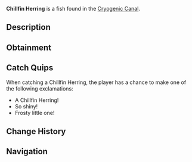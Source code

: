 {{FishInfobox
|image          = Chillfin Herring.png
|rarity         = Rare
|sea            = First Sea
|location       = [[Cryogenic Canal]]
|sublocation    = 
|sources        = Fishing Rod
|radar_location = 
|xp             = 200
|weather        = 
|time           = Day
|season         = Winter
|bait           = Seaweed
|base_weight    = 7
|base_value     = 450
|weight_range   = 4
|base_chance    = 35
|base_resil     = 45
}}
'''Chillfin Herring''' is a {{Rarity|Rare}} fish found in the [[Cryogenic Canal]].

== Description ==
{{Description|A sleek fish with a reflective, icy-gray body and frost-tipped fins.|Bestiary Entry}}

== Obtainment ==
{{Description|Schools in the colder currents of the canal.|Bestiary Hint}}
{{Fish Availability|
Cryogenic Canal
|top_rods      = 
Krampus's Rod\245450.18\120316.18;
Magma Rod\232940.24\114183.98;
Plastic Rod\214631.32\105542.81;
Leviathan's Fang Rod\193344.51\67403.56;
Great Rod of Oscar\185198.88\57107.78;
Fast Rod\154515.74\105445.89;
Fischer's Rod\142834.53\97474.31;
Training Rod\91855.36\97027.15;
Flimsy Rod\127987.42\92604.17;
Astralhook Rod\176473.14\55576.97;
Ethereal Prism Rod\176305.69\55630.23;
Trident Rod\171149.41\60108.92;
Seraphic Rod\170315.44\54649.31;
Free Spirit Rod\168650.35\59231.23;
No-Life Rod\168403.72\55360.23;
Rod Of The Forgotten Fang\159392.07\51236.64;
Challenger's Rod\153450.09\50272.59;
Blazebringer Rod\147487.55\48976.81;
Rod Of The Depths\143439.34\46353.91;
Rod Of The Exalted One\140855.2\44865.26;
Zeus Rod\138977.25\46150.76;
Verdant Shear Rod\136348.2\45725.94;
Depthseeker Rod\124762.91\41975.27;
Avalanche Rod\112456.78\37883.18;
Volcanic Rod\108292.83\35961.25;
Steady Rod\41970.2\12190.89
|recommended   = Ethereal Prism Rod
}}

== Catch Quips ==
When catching a Chillfin Herring, the player has a chance to make one of the following exclamations:
* A Chillfin Herring!
* So shiny!
* Frosty little one!

== Change History ==
{{Change History|{{subst:Current Version}}}}

== Navigation ==
{{Fish Navbox|Cryogenic Canal}}